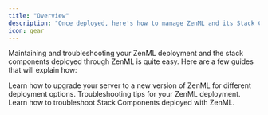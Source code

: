 ```yaml
---
title: "Overview"
description: "Once deployed, here's how to manage ZenML and its Stack Components"
icon: gear
---
```


Maintaining and troubleshooting your ZenML deployment and the stack components deployed through ZenML is quite easy. Here are a few guides that will explain how:

<CardGroup cols={2}>
<Card title="Upgrade the ZenML server" icon="arrow-up-right-dots" href="/latest/getting-started/deploying-zenml/manage-the-deployed-services/upgrade-the-version-of-the-zenml-server" >
Learn how to upgrade your server to a new version of ZenML for different deployment options.
 </Card>
<Card title="Troubleshoot deployed server" icon="screwdriver-wrench" href="/latest/getting-started/deploying-zenml/manage-the-deployed-services/troubleshoot-your-deployed-server" >
Troubleshooting tips for your ZenML deployment.
</Card>
<Card title="Troubleshoot stack components" icon="layer-group" href="/latest/getting-started/deploying-zenml/manage-the-deployed-services/troubleshoot-stack-components" >
Learn how to troubleshoot Stack Components deployed with ZenML.
</Card>
</CardGroup>
